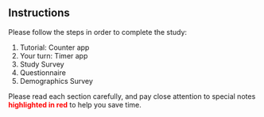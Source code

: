 ## Instructions

Please follow the steps in order to complete the study:

1. Tutorial: Counter app
2. Your turn: Timer app
3. Study Survey
4. Questionnaire
5. Demographics Survey

Please read each section carefully, and pay close attention to special notes
 <font color="red">**highlighted in red**</font> to help you save time.

